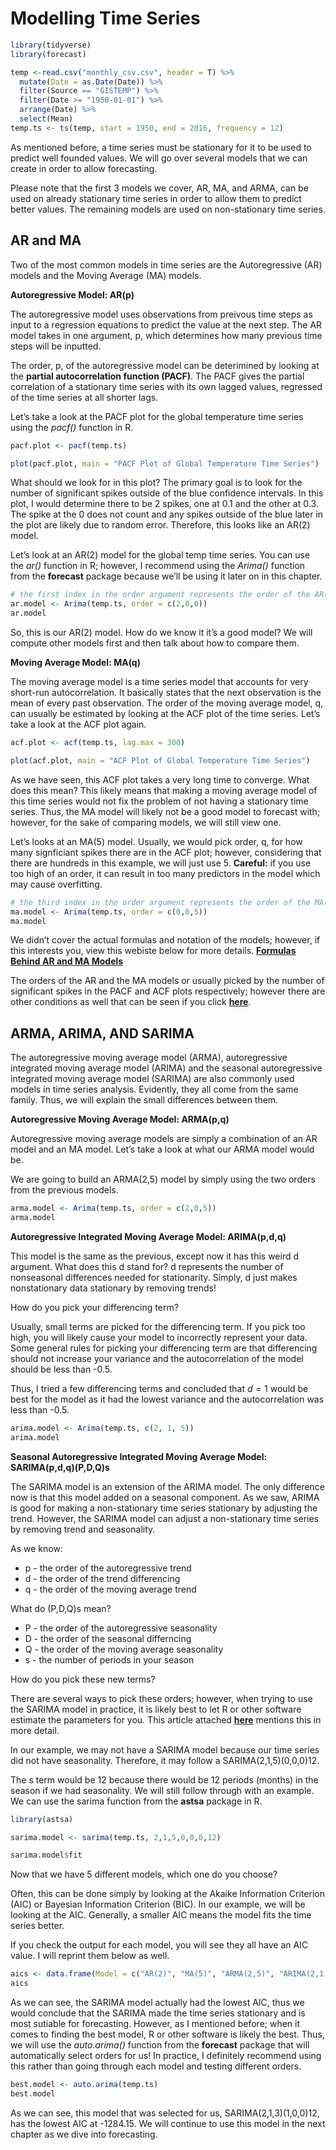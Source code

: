 # Modelling Time Series

```r
library(tidyverse)
library(forecast)

temp <-read.csv("monthly_csv.csv", header = T) %>%
  mutate(Date = as.Date(Date)) %>%
  filter(Source == "GISTEMP") %>%
  filter(Date >= "1950-01-01") %>%
  arrange(Date) %>%
  select(Mean)
temp.ts <- ts(temp, start = 1950, end = 2016, frequency = 12)
```

As mentioned before, a time series must be stationary for it to be used to predict well founded values. We will go over several models that we can create in order to allow forecasting.

Please note that the first 3 models we cover, AR, MA, and ARMA, can be used on already stationary time series in order to allow them to predict better values.  The remaining models are used on non-stationary time series.

## AR and MA

Two of the most common models in time series are the Autoregressive (AR) models and the Moving Average (MA) models.

**Autoregressive Model:  AR(p)**

The autoregressive model uses observations from preivous time steps as input to a regression equations to predict the value at the next step.  The AR model takes in one argument, p, which determines how many previous time steps will be inputted.

The order, p, of the autoregressive model can be deterimined by looking at the **partial autocorrelation function (PACF)**.  The PACF gives the partial correlation of a stationary time series with its own lagged values, regressed of the time series at all shorter lags.

Let's take a look at the PACF plot for the global temperature time series using the _pacf()_ function in R.

```r
pacf.plot <- pacf(temp.ts)
```

```r
plot(pacf.plot, main = "PACF Plot of Global Temperature Time Series")
```

What should we look for in this plot? The primary goal is to look for the number of significant spikes outside of the blue confidence intervals. In this plot, I would determine there to be 2 spikes, one at 0.1 and the other at 0.3.  The spike at the 0 does not count and any spikes outside of the blue later in the plot are likely due to random error. Therefore, this looks like an AR(2) model.

Let's look at an AR(2) model for the global temp time series. You can use the _ar()_ function in R; however, I recommend using the _Arima()_ function from the **forecast** package because we'll be using it later on in this chapter.

```r
# the first index in the order argument represents the order of the AR(2) model
ar.model <- Arima(temp.ts, order = c(2,0,0))
ar.model
```

So, this is our AR(2) model. How do we know it it's a good model?  We will compute other models first and then talk about how to compare them.

**Moving Average Model: MA(q)**

The moving average model is a time series model that accounts for very short-run autocorrelation. It basically states that the next observation is the mean of every past observation. The order of the moving average model, q, can usually be estimated by looking at the ACF plot of the time series.  Let's take a look at the ACF plot again.

```r
acf.plot <- acf(temp.ts, lag.max = 300)
```

```r
plot(acf.plot, main = "ACF Plot of Global Temperature Time Series")
```

As we have seen, this ACF plot takes a very long time to converge. What does this mean? This likely means that making a moving average model of this time series would not fix the problem of not having a stationary time series.  Thus, the MA model will likely not be a good model to forecast with; however, for the sake of comparing models, we will still view one.

Let's looks at an MA(5) model.  Usually, we would pick order, q, for how many signficiant spikes there are in the ACF plot; however, considering that there are hundreds in this example, we will just use 5. **Careful:** if you use too high of an order, it can result in too many predictors in the model which may cause overfitting.

```r
# the third index in the order argument represents the order of the MA(5) model.
ma.model <- Arima(temp.ts, order = c(0,0,5))
ma.model
```

We didn't cover the actual formulas and notation of the models; however, if this interests you, view this webiste below for more details.
[**Formulas Behind AR and MA Models**](https://maryclare.github.io/atsa/content/notes/notes_3.pdf)

The orders of the AR and the MA models or usually picked by the number of significant spikes in the PACF and ACF plots respectively; however there are other conditions as well that can be seen if you click [**here**](https://people.duke.edu/~rnau/arimrule.htm).

## ARMA, ARIMA, AND SARIMA

The autoregressive moving average model (ARMA), autoregressive integrated moving average model (ARIMA) and the seasonal autoregressive integrated moving average model (SARIMA) are also commonly used models in time series analysis.  Evidently, they all come from the same family.  Thus, we will explain the small differences between them.

**Autoregressive Moving Average Model: ARMA(p,q)**

Autoregressive moving average models are simply a combination of an AR model and an MA model. Let's take a look at what our ARMA model would be.

We are going to build an ARMA(2,5) model by simply using the two orders from the previous models.

```r
arma.model <- Arima(temp.ts, order = c(2,0,5))
arma.model
```

**Autoregressive Integrated Moving Average Model: ARIMA(p,d,q)**

This model is the same as the previous, except now it has this weird d argument.  What does this d stand for?  d represents the number of nonseasonal differences needed for stationarity.  Simply, d just makes nonstationary data stationary by removing trends!

How do you pick your differencing term?

Usually, small terms are picked for the differencing term.  If you pick too high, you will likely cause your model to incorrectly represent your data. Some general rules for picking your differencing term are that differencing should not increase your variance and the autocorrelation of the model should be less than -0.5.

Thus, I tried a few differencing terms and concluded that $d=1$ would be best for the model as it had the lowest variance and the autocorrelation was less than -0.5.

```r
arima.model <- Arima(temp.ts, c(2, 1, 5))
arima.model
```

**Seasonal Autoregressive Integrated Moving Average Model: SARIMA(p,d,q)(P,D,Q)s**

The SARIMA model is an extension of the ARIMA model.  The only difference now is that this model added on a seasonal component. As we saw, ARIMA is good for making a non-stationary time series stationary by adjusting the trend.  However, the SARIMA model can adjust a non-stationary time series by removing trend and seasonality.

As we know:

* p - the order of the autoregressive trend
* d - the order of the trend differencing
* q - the order of the moving average trend

What do (P,D,Q)s mean?

* P - the order of the autoregressive seasonality
* D - the order of the seasonal differncing
* Q - the order of the moving average seasonality
* s - the number of periods in your season

How do you pick these new terms?

There are several ways to pick these orders; however, when trying to use the SARIMA model in practice, it is likely best to let R or other software  estimate the parameters for you.  This article attached [**here**](https://medium.com/@rrfd/sarima-modelling-for-car-sharing-basic-data-pipelines-applications-with-python-pt-1-75de4677c0cd#:~:text=SARIMA%20models%20are%20a%20general,a%20constant%20mean%20and%20variance.) mentions this in more detail.

In our example, we may not have a SARIMA model because our time series did not have seasonality. Therefore, it may follow a SARIMA(2,1,5)(0,0,0)12.

The s term would be 12 because there would be 12 periods (months) in the season if we had seasonality. We will still follow through with an example.  We can use the sarima function from the **astsa** package in R.

```r
library(astsa)
```


```r
sarima.model <- sarima(temp.ts, 2,1,5,0,0,0,12)
```

```r
sarima.model$fit
```


Now that we have 5 different models, which one do you choose? 

Often, this can be done simply by looking at the Akaike Information Criterion (AIC) or Bayesian Information Criterion (BIC).  In our example, we will be looking at the AIC.  Generally, a smaller AIC means the model fits the time series better.

If you check the output for each model, you will see they all have an AIC value. I will reprint them below as well.

```r
aics <- data.frame(Model = c("AR(2)", "MA(5)", "ARMA(2,5)", "ARIMA(2,1,5)", "SARIMA(2,1,5)(0,0,0)12"), AIC = c(-1227.3, -926.35, -1271.45, -1275.33, -1283.40))
aics
```

As we can see, the SARIMA model actually had the lowest AIC, thus we would conclude that the SARIMA made the time series stationary and is most sutiable for forecasting.  However, as I mentioned before; when it comes to finding the best model, R or other software is likely the best. Thus, we will use the _auto.arima()_ function from the **forecast** package that will automatically select orders for us!  In practice, I definitely recommend using this rather than going through each model and testing different orders.


```r
best.model <- auto.arima(temp.ts)
best.model
```

As we can see, this model that was selected for us, SARIMA(2,1,3)(1,0,0)12, has the lowest AIC at -1284.15.  We will continue to use this model in the next chapter as we dive into forecasting.

